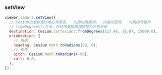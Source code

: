 ### setView

```js
viewer.camera.setView({
  // Cesium的坐标是以地心为原点，一向指向南美洲，一向指向亚洲，一向指向北极州
  // fromDegrees()方法，将经纬度和高程转换为世界坐标
  destination: Cesium.Cartesian3.fromDegrees(117.48, 30.67, 15000.0),
  orientation: {
    // 指向
    heading: Cesium.Math.toRadians(90, 0),
    // 视角
    pitch: Cesium.Math.toRadians(-90),
    roll: 0.0,
  },
});
```
